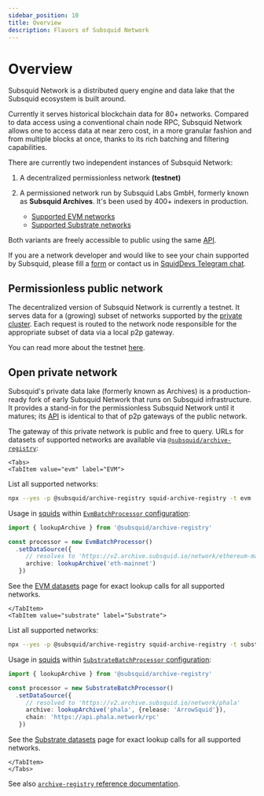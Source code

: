 ```yaml
---
sidebar_position: 10
title: Overview
description: Flavors of Subsquid Network
---
```



# Overview

Subsquid Network is a distributed query engine and data lake that the Subsquid ecosystem is built around.

Currently it serves historical blockchain data for 80+ networks. Compared to data access using a conventional chain node RPC, Subsquid Network allows one to access data at near zero cost, in a more granular fashion and from multiple blocks at once, thanks to its rich batching and filtering capabilities.

There are currently two independent instances of Subsquid Network:

1. A decentralized permissionless network **(testnet)**

2. A permissioned network run by Subsquid Labs GmbH, formerly known as **Subsquid Archives**. It's been
used by 400+ indexers in production.

   * [Supported EVM networks](/subsquid-network/reference/evm-networks)
   * [Supported Substrate networks](/subsquid-network/reference/substrate-networks)

Both variants are freely accessible to public using the same [API](/subsquid-network/reference).

If you are a network developer and would like to see your chain supported by Subsquid, please fill a [form](https://forms.gle/ioVNFiPjZgvUNunY9) or contact us in [SquidDevs Telegram chat](https://t.me/HydraDevs).

## Permissionless public network

The decentralized version of Subsquid Network is currently a testnet. It serves data for a (growing) subset of networks supported by the [private cluster](#open-private-network). Each request is routed to the network node responsible for the appropriate subset of data via a local p2p gateway.

You can read more about the testnet [here](/subsquid-network/public).

## Open private network

Subsquid's private data lake (formerly known as Archives) is a production-ready fork of early Subsquid Network that runs on Subsquid infrastructure. It provides a stand-in for the permissionless Subsquid Network until it matures; its [API](/subsquid-network/reference) is identical to that of p2p gateways of the public network.

The gateway of this private network is public and free to query. URLs for datasets of supported networks are available via [`@subsquid/archive-registry`](https://www.npmjs.com/package/@subsquid/archive-registry):

```mdx-code-block
<Tabs>
<TabItem value="evm" label="EVM">
```

List all supported networks:
```bash
npx --yes -p @subsquid/archive-registry squid-archive-registry -t evm
```
Usage in [squids](/sdk) within [`EvmBatchProcessor` configuration](/sdk/reference/processors/evm-batch/general/#set-data-source):

```ts
import { lookupArchive } from '@subsquid/archive-registry'

const processor = new EvmBatchProcessor()
  .setDataSource({
     // resolves to 'https://v2.archive.subsquid.io/network/ethereum-mainnet'
     archive: lookupArchive('eth-mainnet')
   })
```

See the [EVM datasets](/subsquid-network/reference/evm-networks/) page for exact lookup calls for all supported networks.


```mdx-code-block
</TabItem>
<TabItem value="substrate" label="Substrate">
```

List all supported networks:
```bash
npx --yes -p @subsquid/archive-registry squid-archive-registry -t substrate
```
Usage in [squids](/sdk) within [`SubstrateBatchProcessor` configuration](/sdk/reference/processors/substrate-batch/general/#set-data-source):

```ts
import { lookupArchive } from '@subsquid/archive-registry'

const processor = new SubstrateBatchProcessor()
  .setDataSource({
     // resolved to 'https://v2.archive.subsquid.io/network/phala'
     archive: lookupArchive('phala', {release: 'ArrowSquid'}),
     chain: 'https://api.phala.network/rpc'
   })
```

See the [Substrate datasets](/subsquid-network/reference/substrate-networks/) page for exact lookup calls for all supported networks.


```mdx-code-block
</TabItem>
</Tabs>
```

See also [`archive-registry` reference documentation](/subsquid-network/reference/registry).
